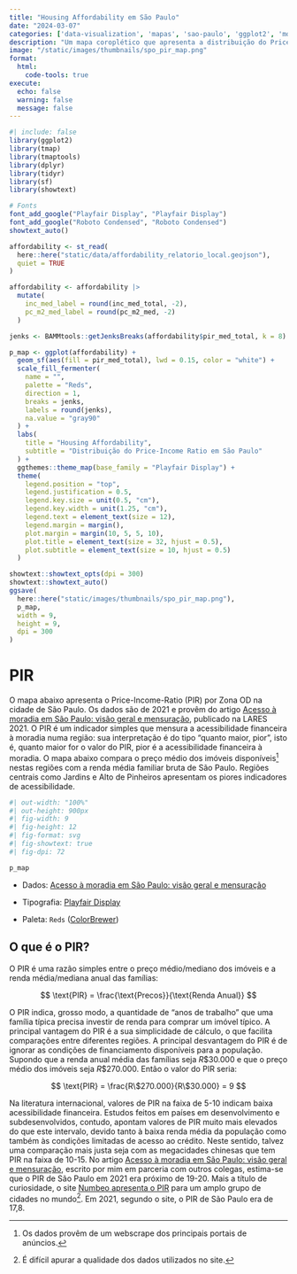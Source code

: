 ```yaml
---
title: "Housing Affordability em São Paulo"
date: "2024-03-07"
categories: ['data-visualization', 'mapas', 'sao-paulo', 'ggplot2', 'moradia', 'housing']
description: "Um mapa coroplético que apresenta a distribuição do Price-Income-Ratio (PIR) em São Paulo por regiões. O PIR mede a acessibilidade financeira aos imóveis."
image: "/static/images/thumbnails/spo_pir_map.png"
format:
  html:
    code-tools: true
execute:
  echo: false
  warning: false
  message: false
---
```


```r
#| include: false
library(ggplot2)
library(tmap)
library(tmaptools)
library(dplyr)
library(tidyr)
library(sf)
library(showtext)

# Fonts
font_add_google("Playfair Display", "Playfair Display")
font_add_google("Roboto Condensed", "Roboto Condensed")
showtext_auto()

affordability <- st_read(
  here::here("static/data/affordability_relatorio_local.geojson"),
  quiet = TRUE
)

affordability <- affordability |>
  mutate(
    inc_med_label = round(inc_med_total, -2),
    pc_m2_med_label = round(pc_m2_med, -2)
  )
```

```r
jenks <- BAMMtools::getJenksBreaks(affordability$pir_med_total, k = 8)

p_map <- ggplot(affordability) +
  geom_sf(aes(fill = pir_med_total), lwd = 0.15, color = "white") +
  scale_fill_fermenter(
    name = "",
    palette = "Reds",
    direction = 1,
    breaks = jenks,
    labels = round(jenks),
    na.value = "gray90"
  ) +
  labs(
    title = "Housing Affordability",
    subtitle = "Distribuição do Price-Income Ratio em São Paulo"
  ) +
  ggthemes::theme_map(base_family = "Playfair Display") +
  theme(
    legend.position = "top",
    legend.justification = 0.5,
    legend.key.size = unit(0.5, "cm"),
    legend.key.width = unit(1.25, "cm"),
    legend.text = element_text(size = 12),
    legend.margin = margin(),
    plot.margin = margin(10, 5, 5, 10),
    plot.title = element_text(size = 32, hjust = 0.5),
    plot.subtitle = element_text(size = 10, hjust = 0.5)
  )

showtext::showtext_opts(dpi = 300)
showtext::showtext_auto()
ggsave(
  here::here("static/images/thumbnails/spo_pir_map.png"),
  p_map,
  width = 9,
  height = 9,
  dpi = 300
)
```

# PIR

O mapa abaixo apresenta o Price-Income-Ratio (PIR) por Zona OD na cidade de São Paulo. Os dados são de 2021 e provêm do artigo [Acesso à moradia em São Paulo: visão geral e mensuração](https://lares.architexturez.net/system/files/4DRB.pdf), publicado na LARES 2021. O PIR é um indicador simples que mensura a acessibilidade financeira à moradia numa região: sua interpretação é do tipo "quanto maior, pior", isto é, quanto maior for o valor do PIR, pior é a acessibilidade financeira à moradia. O mapa abaixo compara o preço médio dos imóveis disponíveis[^1] nestas regiões com a renda média familiar bruta de São Paulo. Regiões centrais como Jardins e Alto de Pinheiros apresentam os piores indicadores de acessibilidade.

[^1]: Os dados provêm de um webscrape dos principais portais de anúncios.

```r
#| out-width: "100%"
#| out-height: 900px
#| fig-width: 9
#| fig-height: 12
#| fig-format: svg
#| fig-showtext: true
#| fig-dpi: 72

p_map
```

-   Dados: [Acesso à moradia em São Paulo: visão geral e mensuração](https://lares.architexturez.net/system/files/4DRB.pdf)

-   Tipografia: [Playfair Display](https://fonts.google.com/specimen/Playfair+Display)

-   Paleta: `Reds` ([ColorBrewer](https://colorbrewer2.org/#type=sequential&scheme=Reds&n=9))

## O que é o PIR?

O PIR é uma razão simples entre o preço médio/mediano dos imóveis e a renda média/mediana anual das famílias:

$$
\text{PIR} = \frac{\text{Precos}}{\text{Renda Anual}}
$$

O PIR indica, grosso modo, a quantidade de "anos de trabalho" que uma família típica precisa investir de renda para comprar um imóvel típico. A principal vantagem do PIR é a sua simplicidade de cálculo, o que facilita comparações entre diferentes regiões. A principal desvantagem do PIR é de ignorar as condições de financiamento disponíveis para a população. Supondo que a renda anual média das famílias seja $R\$30.000$ e que o preço médio dos imóveis seja $R\$270.000$. Então o valor do PIR seria:

$$
\text{PIR} = \frac{R\$270.000}{R\$30.000} = 9
$$

Na literatura internacional, valores de PIR na faixa de 5-10 indicam baixa acessibilidade financeira. Estudos feitos em países em desenvolvimento e subdesenvolvidos, contudo, apontam valores de PIR muito mais elevados do que este intervalo, devido tanto à baixa renda média da população como também às condições limitadas de acesso ao crédito. Neste sentido, talvez uma comparação mais justa seja com as megacidades chinesas que tem PIR na faixa de 10-15. No artigo [Acesso à moradia em São Paulo: visão geral e mensuração](https://lares.architexturez.net/system/files/4DRB.pdf), escrito por mim em parceria com outros colegas, estima-se que o PIR de São Paulo em 2021 era próximo de 19-20. Mais a título de curiosidade, o site [Numbeo apresenta o PIR](https://www.numbeo.com/property-investment/rankings.jsp?title=2021) para um amplo grupo de cidades no mundo[^2]. Em 2021, segundo o site, o PIR de São Paulo era de 17,8.

[^2]: É difícil apurar a qualidade dos dados utilizados no site.
